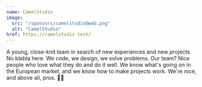 ```yaml
---
name: CamelStudio
image:
  src: "/sponsors/camelstudio@web.png"
  alt: "CamelStudio"
href: https://camelstudio.tech/
---
```


A young, close-knit team in search of new experiences and new projects No blabla here. We code, we design, we solve problems. 
Our team? Nice people who love what they do and do it well. We know what's going on in the European market, and we know how to 
make projects work. We're nice, and above all, pros. 🚀🐪
